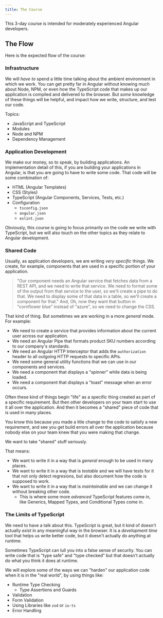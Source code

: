 ```yaml
---
title: The Course
---
```


This 3-day course is intended for moderately experienced Angular developers.

## The Flow 

Here is the expected flow of the course:

### Infrastructure
We will *have to* spend a little time talking about the ambient environment in which we work. You can get pretty far in Angular without knowing much about Node, NPM, or even how the TypeScript code that makes up our application is compiled and delivered to the browser. But *some* knowledge of these things will be helpful, and impact how we write, structure, and test our code.

Topics:
- JavaScript and TypeScript
- Modules
- Node and NPM
- Dependency Management

### Application Development 

We make our money, so to speak, by building applications. An implementation detail of this, if you are building your applications in Angular, is that you are going to have to write some code. That code will be some combination of:

- HTML (Angular Templates)
- CSS (Styles)
- TypeScript (Angular Components, Services, Tests, etc.)
- Configuration
  - `tsconfig.json`
  - `angular.json`
  - `eslint.json`

Obviously, this course is going to focus primarily on the code we write with TypeScript, but we will also touch on the other topics as they relate to Angular development.

### Shared Code 

Usually, as application developers, we are writing *very specific* things. We create, for example, components that are used in a specific portion of your application. 

> "Our component needs an Angular service that fetches data from a REST API, and we need to write that service. We need to format some of the output from that service to the user, so we'll create a pipe to do that. We need to display some of that data in a table, so we'll create a component for that."
And, Oh, now they want that button in "cornflower blue" instead of "azure", so we need to change the CSS.

That kind of thing. But sometimes we are working in a more *general* mode. For example:

- We need to create a service that provides information about the current user across our application.
- We need an Angular Pipe that formats product SKU numbers according to our company's standards.
- We need an Angular HTTP Interceptor that adds the `authorization` header to all outgoing HTTP requests to specific APIs.
- We need some general utility functions that we can use in our components and services.
- We need a component that displays a "spinner" while data is being loaded.
- We need a component that displays a "toast" message when an error occurs.

Often these kind of things begin "life" as a specific thing created as part of a specific requirement. But then other developers on your team start to use it all over the application. And then it becomes a "shared" piece of code that is used in many places.

You know this because you made a litle change to the code to satisfy a new requirement, and see you get build errors all over the application because nobody else on your team knew that you were making that change.

We want to take "shared" stuff seriously. 

That means:

- We want to write it in a way that is *general* enough to be used in many places.
- We want to write it in a way that is *testable* and we will have tests for it that not only detect regresions, but also document how the code is supposed to work.
- We want to write it in a way that is *maintainable* and we can change it without breaking other code.
  - This is where some more *advanced* TypeScript features come in, like Generics, Mapped Types, and Conditional Types come in.

### The Limits of TypeScript 

We need to have a talk about this. TypeScript is great, but it kind of doesn't actually *exist* in any meaningful way in the browser. It is a *development time* tool that helps us write better code, but it doesn't actually do anything at runtime.

Sometimes TypeScript can lull you into a false sense of security. You can write code that is "type safe" and "type checked" but that doesn't actually do what you think it does at runtime.

We will explore some of the ways we can "harden" our application code when it is in the "real world", by using things like:
- Runtime Type Checking
  - Type Assertions and Guards 
- Validation
 - Form Validation
 - Using Libraries like `zod` or `io-ts`
- Error Handling

